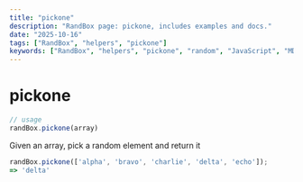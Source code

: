 ```yaml
---
title: "pickone"
description: "RandBox page: pickone, includes examples and docs."
date: "2025-10-16"
tags: ["RandBox", "helpers", "pickone"]
keywords: ["RandBox", "helpers", "pickone", "random", "JavaScript", "MDX"]
---
```


# pickone

```js
// usage
randBox.pickone(array)
```

Given an array, pick a random element and return it

```js
randBox.pickone(['alpha', 'bravo', 'charlie', 'delta', 'echo']);
=> 'delta'
```
